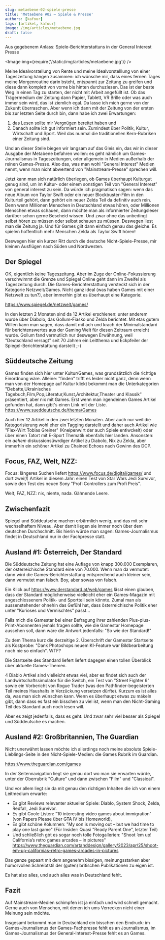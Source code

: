 ```yaml
---
slug: metaebene-02-spiele-presse
title: 'Metaebene #02 – Spiele & Presse'
authors: [kafour]
tags: [artikel, kafour]
image: /img/articles/metaebene.jpg
draft: false
---
```



Aus gegebenem Anlass: Spiele-Berichterstattuns in der General Interest Presse

<Image img={require('/static/img/articles/metaebene.jpg')} />

<!--truncate-->

Meine Idealvorstellung von Rente und meine Idealvorstelllung von einer Tageszeitung hängen zusammen: ich wünsche mir, dass eines fernen Tages meine Morgenroutine darin bsteht, 
entspannt zur Zeitung zu greifen und diese dann komplett von vorne bis hinten durchuzlesen. Das ist der beste Weg in einen Tag zu starten, der nicht mit Arbeit angefüllt ist.
Ob das Trägermedium der Zeitung dann Papier, Tablett, VR Brille oder was auch immer sein wird, das ist ziemlich egal. Da lasse ich mich gerne von der Zukunft überraschen.
Aber wenn ich dann mit der Zeitung von der ersten bis zur letzten Seite durch bin, dann habe ich zwei Erwartungen:
1. das Lesen sollte mir Vergnügen bereitet haben und 
2. Danach sollte ich gut informiert sein. Zumindest über Politik, Kultur, Wirtschaft und Sport.  Weil das nunmal die traditionellen Kern-Rubriken einer Zeitung sind.

Und an dieser Stelle biegen wir langsam auf das Gleis ein, das wir in dieser Ausgabe der Metabene befahren wollen: es geht nämlich um Games-Journalismus in Tageszeitungen, oder allgemein in Medien außerhalb der reinen Games-Presse. 
Also das, was man wohl "General Interest" Medien nennt, wenn man nicht abwertend von "Mainstream-Presse" sprechen will.

Jetzt kann man sich natürlich überlegen, ob Games überhaupt Kulturgut genug sind, um im Kultur- oder einem sonstigen Teil von "General Interest" von general interest zu sein.
Da würde ich pragmatisch sagen: wenn das neue Album von Taylor Swift oder ein neuer Blockbuster-Film in den Kulturteil gehört, dann gehört ein neuer Zelda Teil da definitiv auch rein.
Denn wenn Millionen Menschen in Deutschland etwas hören, oder Millionen Menschen etwas schauen, dann möchte man als informierter Zeitungsleser darüber schon gerne Bescheid wissen. 
Und zwar ohne das unbedingt selbst hören zu müssen oder selbst schauen zu müssen. Deswegen liest man die Zeitung ja. 
Und für Games gilt dann einfach genau das gleiche. Es spielen hoffentlich mehr Menschen Zelda als Taylor Swift hören!

Deswegen hier ein kurzer Ritt durch die deutsche Nicht-Spiele-Presse, mir kleinen Ausflügen nach Süden und Nordwesten.

## Der Spiegel

OK, eigentlich keine Tageszeitung. Aber im Zuge der Online-Fokussierung verschwimmt die Grenze und Spiegel Online geht dann im Zweifel als Tageszeitung durch.
Die Games-Berichterstattung versteckt sich in der Kategorie Netzwelt/Games. Nicht ganz ideal (was haben Games mit einer Netzwelt zu tun?), aber immerhin gibt es überhaupt eine Kategorie.

https://www.spiegel.de/netzwelt/games/

In den letzten 2 Monaten sind da 12 Artikel erschienen: unter anderem wurde über Diabolo, das Gollum-Fiasko und Zelda berichtet.
Mit etas gutem Willen kann man sagen, dass damit mit ach und krach der Minimalstandard für berichtenswertes  aus der Gaming Welt für diesen Zeitraum erreicht wurde.
Gollum fand vermutlich nur deswegen Erwähnung, weil "Deutschland versagt" seit 70 Jahren ein Leitthema und Eckpfeiler der Spiegel-Berichterstattung darstellt ;-)

## Süddeutsche Zeitung

Games finden sich hier unter Kultur/Games, was grundsätzlich die richtige Einordnung wäre. 
Alleine: "finden" trifft es leider nicht ganz, denn wenn man von der Homepage auf Kultur klickt bekommt man die Unterkategorien
"Debatte,Ukrainisches Tagebuch,Film,Pop,Literatur,Kunst,Architektur,Theater und Klassik" präsentiert, aber nix mit Games.
Erst wenn man irgendeinen Games Artikel gefunden hat, dann gibt's einen Link mit der Liste.
https://www.sueddeutsche.de/thema/Games

Auch hier 12 Artikel in den zwei letzten Monaten. Aber auch nur weil die Kategorisierung wohl eher ein Tagging darstellt und daher auch Artikel
wie "Flex-Wirt Tobias Greiner" (Kneipenwirt der auch Spiele entiwckelt) oder über einen Tatort mit E-Sport Thematik ebenfalls hier landen.
Ansonsten: ein _aehem_ diskussionsüwrdiger Artikel zu Diabolo, Nix zu Zelda, aber immerhin ein schöner Artikel zu Chained Echoes nach Gewinn des DCP.

## Focus, FAZ, Welt, NZZ:

Focus: längeres Suchen liefert  https://www.focus.de/digital/games/ und dort zwei(!) Artikel in diesem Jahr: einen Test von Star Wars Jedi Survivor, sowie den Test des neuen Sony "Profi Controllers zum Profi Preis".

Welt, FAZ, NZZ: nix, niente, nada. Gähnende Leere.

## Zwischenfazit

Spiegel und Süddeutsche machen erbärmlich wenig, und das mit sehr wechselhaftem Niveau. 
Aber damit liegen sie immer noch über dem deutschen Durchschnitt.
Bis hierin würde man sagen: Games-Journalismus findet in Deutschland nur in der Fachpresse statt.

## Ausland #1: Österreich, Der Standard

Die Süddeutsche Zeitung hat eine Auflage von knapp 300.000 Exemplaren, der österreichische Standard eine von 70.000. Wenn man da vermutet: dann wird die Games-Berichterstattung entsprechend auch kleiner sein, dann vermutet man falsch. Boy, aber sowas von falsch.

Ein Klick auf https://www.derstandard.at/web/games lässt einen glauben, dass der Standard möglicherweise vielleicht eher ein Games-Magazin mit angeschlossenem Politik- und Sportteil sein könnte.
Zumal man als aussenstehender ohnehin das Gefühl hat, dass österreichische Politik eher unter "Kurioses und Vermischtes" passt...

Falls mich die Gamestar bei einer Befragung ihrer zahlenden Plus-plus-Print-Abonnenten jemals fragen sollte, wie die Gamestar Homepage aussehen soll, dann wäre die Antwort jedenfalls: "So wie der Standard!"

Zu dem Thema kurz die derzeitige 2. Überschrift der Gamestar Startseite als Kostprobe: "Dank Photoshops neuem KI-Feature war Bildbearbeitung noch nie so einfach". WTF?

Die Startseite des Standard liefert liefert dagegen einen tollen Überblick über aktuelle Games-Themen.

4 Diablo Artikel sind vielleicht etwas viel, aber es findet sich auch der Landwirtschaftssimulator für die Switch, ein Test von "Street Fighter 6" sowie ein Vorbericht von Rogue Trader 
(was den Pathfinder-begeisterten Teil meines Haushalts in Verzückung versetzen dürfte). Kurzum es ist alles da, was man sich wünschen kann.
Wenn es überhaupt etwas zu mäkeln gibt, dann dass es fast ein bisschen zu viel ist, wenn man den Nicht-Gaming Teil des Standard auch noch lesen will.

Aber es zeigt jedenfalls, dass es geht. Und zwar sehr viel besser als Spiegel und Süddeutsche es machen.

## Ausland #2: Großbritannien, The Guardian

Nicht unerwähnt lassen möchte ich allerdings noch meine absolute Spiele-Lieblings-Seite in den Nicht-Spiele-Medien: die Games Rubrik im Guardian.

https://www.theguardian.com/games

In der Seitennavigation liegt sie genau dort wo man sie erwarten würde, unter der Oberrubrik "Culture" und dann zwischen "Film" und "Classical". 

Und vor allem liegt sie da mit genau den richtigen Inhalten die ich von einem Leitmedium erwarte:

* Es gibt Reviews relevanter aktueller Spiele: Diablo, System Shock, Zelda, Redfall, Jedi Survivor.
* Es gibt Coole Listen: "10 interesting video games about immigration" (von Papers Please über GTA IV bis Homeworld), 
* Es gibt schöne Kolumnen: "My son is moving out – but we had time to play one last game" (Für Insider: Quasi "Ready Parent One", letzter Teil)
* Und schließlich gbt es sogar noch tolle Fotogallerien: "Shoot ’em up! California’s retro games arcades – in pictures" https://www.theguardian.com/artanddesign/gallery/2023/apr/25/shoot-em-up-californias-retro-games-arcades-in-pictures

Das ganze gepaart mit dem angenehm bissigen, meinungsstarken aber humorvollen Schreibtstil der (guten) britischen Publikationen zu eigen ist.

Es hat also alles, und auch alles was in Deutschland fehlt.


## Fazit

Auf Mainstream-Medien schimpfen ist ja einfach und wird schnell gemacht. Gerne auch von Menschen, mit denen ich ums Verrecken nicht einer Meinung sein möchte.

Insgesamt bekommt man in Deutschland ein bisschen den Eindruck: im Games-Journalismus der Games-Fachpresse fehlt es an Journalismus, im Games-Journalismus der General-Interest-Presse fehlt es an Games.

